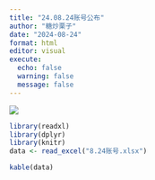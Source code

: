```yaml
---
title: "24.08.24账号公布"
author: "糖炒栗子"
date: "2024-08-24"
format: html
editor: visual
execute:
  echo: false
  warning: false
  message: false
---
```


![](/Picture/Backgroud 3.jpeg)

```r
library(readxl)
library(dplyr)
library(knitr)
data <- read_excel("8.24账号.xlsx")
```

```r
kable(data)
```
